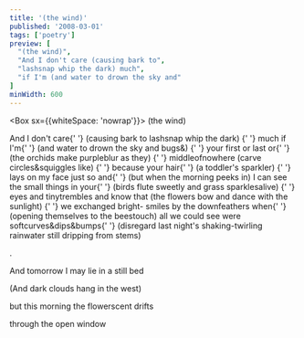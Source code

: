 ```yaml
---
title: '(the wind)'
published: '2008-03-01'
tags: ['poetry']
preview: [
  "(the wind)",
  "And I don't care (causing bark to",
  "lashsnap whip the dark) much",
  "if I'm (and water to drown the sky and"
]
minWidth: 600
---
```



<Box sx={{whiteSpace: 'nowrap'}}>
  <Text>
    <Text display="inline" color="accent">
      (the wind)
    </Text>
  </Text>

<Text>
  And I don't care{' '}
  <Text display="inline" color="accent">
    (causing bark to
  </Text>
</Text>

<Text>
  <Text display="inline" color="accent">
    lashsnap whip the dark)
  </Text>{' '}
  much
</Text>

<Text>
  if I'm{' '}
  <Text display="inline" color="accent">
    (and water to drown the sky and
  </Text>
</Text>

<Text>
  <Text display="inline" color="accent">
    bugs&)
  </Text>{' '}
  your first or last or{' '}
  <Text display="inline" color="accent">
    (the orchids
  </Text>
</Text>

<Text>
  <Text display="inline" color="accent">
    make purpleblur as they)
  </Text>{' '}
  middleofnowhere
</Text>

<Text>
  <Text display="inline" color="accent">
    (carve circles&squiggles like)
  </Text>{' '}
  because
</Text>

<Text>
  your hair{' '}
  <Text display="inline" color="accent">
    (a toddler's sparkler)
  </Text>{' '}
  lays on my
</Text>

<Text>
  face just so and{' '}
  <Text display="inline" color="accent">
    (but when the morning peeks in)
  </Text>
</Text>

<Text>
  I can see the small things in your{' '}
  <Text display="inline" color="accent">
    (birds flute sweetly
  </Text>
</Text>

<Text>
  <Text display="inline" color="accent">
    and grass sparklesalive)
  </Text>{' '}
  eyes and tinytrembles and know that
</Text>

<Text>
  <Text display="inline" color="accent">
    (the flowers bow and dance with the sunlight)
  </Text>{' '}
  we exchanged bright-
</Text>

<Text>
  smiles by the downfeathers when{' '}
  <Text display="inline" color="accent">
    (opening themselves to the beestouch)
  </Text>
</Text>

<Text>
  all we could see were softcurves&dips&bumps{' '}
  <Text display="inline" color="accent">
    (disregard last night's
  </Text>
</Text>

<Text>
  <Text display="inline" color="accent">
    shaking-twirling rainwater still dripping from stems)
  </Text>
</Text>

<Text mb={3}>.</Text>

<Text>And tomorrow I may lie in a still bed</Text>

<Text>
  <Text display="inline" color="accent">
    (And dark clouds hang in the west)
  </Text>
</Text>

<Text>but this morning the flowerscent drifts</Text>

  <Text>through the open window</Text>
</Box>
